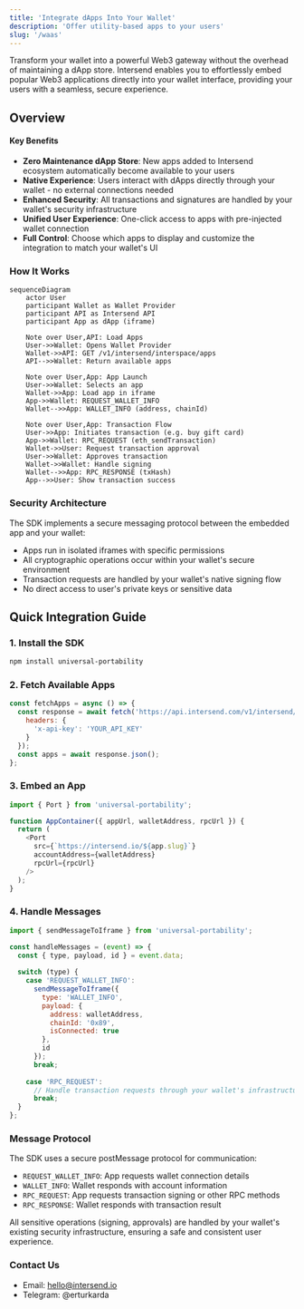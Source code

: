 ```yaml
---
title: 'Integrate dApps Into Your Wallet'
description: 'Offer utility-based apps to your users'
slug: '/waas'
---
```

Transform your wallet into a powerful Web3 gateway without the overhead of maintaining a dApp store. Intersend enables you to effortlessly embed popular Web3 applications directly into your wallet interface, providing your users with a seamless, secure experience.

## Overview

#### Key Benefits

- **Zero Maintenance dApp Store**: New apps added to Intersend ecosystem automatically become available to your users
- **Native Experience**: Users interact with dApps directly through your wallet - no external connections needed
- **Enhanced Security**: All transactions and signatures are handled by your wallet's security infrastructure
- **Unified User Experience**: One-click access to apps with pre-injected wallet connection
- **Full Control**: Choose which apps to display and customize the integration to match your wallet's UI

### How It Works

```mermaid
sequenceDiagram
    actor User
    participant Wallet as Wallet Provider
    participant API as Intersend API
    participant App as dApp (iframe)
    
    Note over User,API: Load Apps
    User->>Wallet: Opens Wallet Provider
    Wallet->>API: GET /v1/intersend/interspace/apps
    API-->>Wallet: Return available apps
    
    Note over User,App: App Launch
    User->>Wallet: Selects an app
    Wallet->>App: Load app in iframe
    App->>Wallet: REQUEST_WALLET_INFO
    Wallet-->>App: WALLET_INFO (address, chainId)
    
    Note over User,App: Transaction Flow
    User->>App: Initiates transaction (e.g. buy gift card)
    App->>Wallet: RPC_REQUEST (eth_sendTransaction)
    Wallet->>User: Request transaction approval
    User->>Wallet: Approves transaction
    Wallet->>Wallet: Handle signing
    Wallet-->>App: RPC_RESPONSE (txHash)
    App-->>User: Show transaction success
```

### Security Architecture

The SDK implements a secure messaging protocol between the embedded app and your wallet:

- Apps run in isolated iframes with specific permissions
- All cryptographic operations occur within your wallet's secure environment
- Transaction requests are handled by your wallet's native signing flow
- No direct access to user's private keys or sensitive data


## Quick Integration Guide

### 1. Install the SDK
```bash
npm install universal-portability
```

### 2. Fetch Available Apps
```javascript
const fetchApps = async () => {
  const response = await fetch('https://api.intersend.com/v1/intersend/interspace/apps', {
    headers: {
      'x-api-key': 'YOUR_API_KEY'
    }
  });
  const apps = await response.json();
};
```

### 3. Embed an App
```javascript
import { Port } from 'universal-portability';

function AppContainer({ appUrl, walletAddress, rpcUrl }) {
  return (
    <Port
      src={`https://intersend.io/${app.slug}`}
      accountAddress={walletAddress}
      rpcUrl={rpcUrl}
    />
  );
}
```

### 4. Handle Messages
```javascript
import { sendMessageToIframe } from 'universal-portability';

const handleMessages = (event) => {
  const { type, payload, id } = event.data;
  
  switch (type) {
    case 'REQUEST_WALLET_INFO':
      sendMessageToIframe({
        type: 'WALLET_INFO',
        payload: {
          address: walletAddress,
          chainId: '0x89',
          isConnected: true
        },
        id
      });
      break;
      
    case 'RPC_REQUEST':
      // Handle transaction requests through your wallet's infrastructure
      break;
  }
};
```

### Message Protocol
The SDK uses a secure postMessage protocol for communication:
- `REQUEST_WALLET_INFO`: App requests wallet connection details
- `WALLET_INFO`: Wallet responds with account information
- `RPC_REQUEST`: App requests transaction signing or other RPC methods
- `RPC_RESPONSE`: Wallet responds with transaction result

All sensitive operations (signing, approvals) are handled by your wallet's existing security infrastructure, ensuring a safe and consistent user experience.

### Contact Us

- Email: hello@intersend.io
- Telegram: @erturkarda
